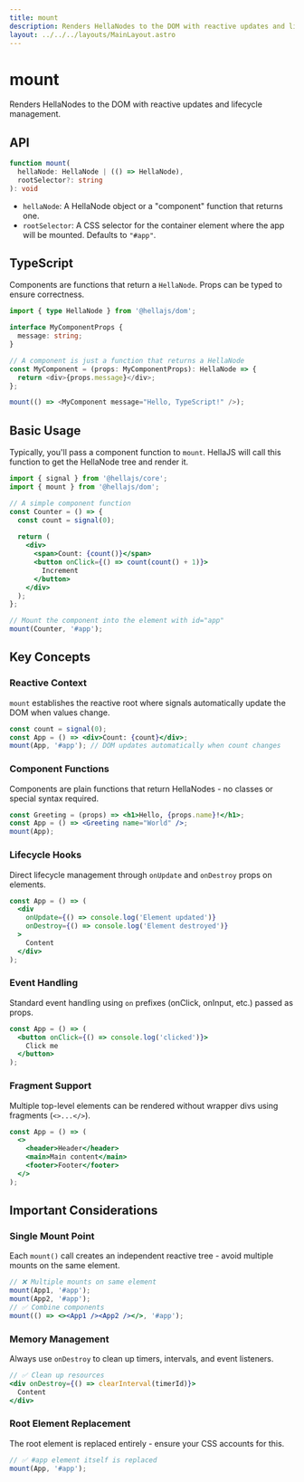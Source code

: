 ```yaml
---
title: mount
description: Renders HellaNodes to the DOM with reactive updates and lifecycle management.
layout: ../../../layouts/MainLayout.astro
---
```


# mount

Renders HellaNodes to the DOM with reactive updates and lifecycle management.

## API

```typescript
function mount(
  hellaNode: HellaNode | (() => HellaNode), 
  rootSelector?: string
): void
```
- `hellaNode`: A HellaNode object or a "component" function that returns one.
- `rootSelector`: A CSS selector for the container element where the app will be mounted. Defaults to `"#app"`.

## TypeScript

Components are functions that return a `HellaNode`. Props can be typed to ensure correctness.

```typescript
import { type HellaNode } from '@hellajs/dom';

interface MyComponentProps {
  message: string;
}

// A component is just a function that returns a HellaNode
const MyComponent = (props: MyComponentProps): HellaNode => {
  return <div>{props.message}</div>;
};

mount(() => <MyComponent message="Hello, TypeScript!" />);
```

## Basic Usage

Typically, you'll pass a component function to `mount`. HellaJS will call this function to get the HellaNode tree and render it.

```jsx
import { signal } from '@hellajs/core';
import { mount } from '@hellajs/dom';

// A simple component function
const Counter = () => {
  const count = signal(0);
  
  return (
    <div>
      <span>Count: {count()}</span>
      <button onClick={() => count(count() + 1)}>
        Increment
      </button>
    </div>
  );
};

// Mount the component into the element with id="app"
mount(Counter, '#app');
```

## Key Concepts

### Reactive Context

`mount` establishes the reactive root where signals automatically update the DOM when values change.

```jsx
const count = signal(0);
const App = () => <div>Count: {count}</div>;
mount(App, '#app'); // DOM updates automatically when count changes
```

### Component Functions

Components are plain functions that return HellaNodes - no classes or special syntax required.

```jsx
const Greeting = (props) => <h1>Hello, {props.name}!</h1>;
const App = () => <Greeting name="World" />;
mount(App);
```

### Lifecycle Hooks

Direct lifecycle management through `onUpdate` and `onDestroy` props on elements.

```jsx
const App = () => (
  <div 
    onUpdate={() => console.log('Element updated')}
    onDestroy={() => console.log('Element destroyed')}
  >
    Content
  </div>
);
```

### Event Handling

Standard event handling using `on` prefixes (onClick, onInput, etc.) passed as props.

```jsx
const App = () => (
  <button onClick={() => console.log('clicked')}>
    Click me
  </button>
);
```

### Fragment Support

Multiple top-level elements can be rendered without wrapper divs using fragments (`<>...</>`).

```jsx
const App = () => (
  <>
    <header>Header</header>
    <main>Main content</main>
    <footer>Footer</footer>
  </>
);
```

## Important Considerations

### Single Mount Point

Each `mount()` call creates an independent reactive tree - avoid multiple mounts on the same element.

```jsx
// ❌ Multiple mounts on same element
mount(App1, '#app');
mount(App2, '#app');
// ✅ Combine components
mount(() => <><App1 /><App2 /></>, '#app');
```

### Memory Management

Always use `onDestroy` to clean up timers, intervals, and event listeners.

```jsx
// ✅ Clean up resources
<div onDestroy={() => clearInterval(timerId)}>
  Content
</div>
```

### Root Element Replacement

The root element is replaced entirely - ensure your CSS accounts for this.

```jsx
// ✅ #app element itself is replaced
mount(App, '#app');
```

